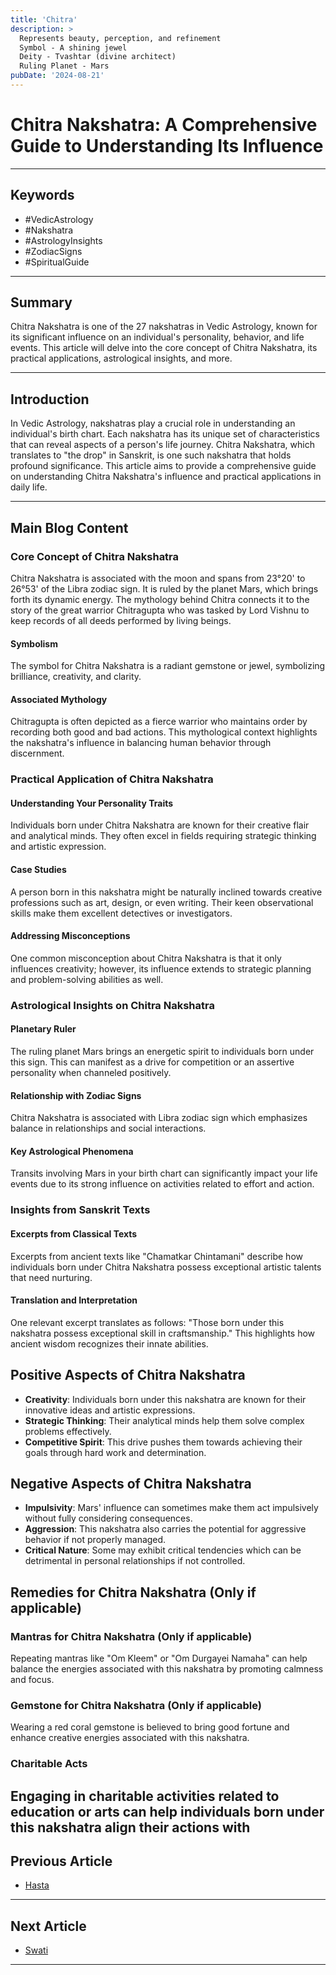 ```yaml
---
title: 'Chitra'
description: >
  Represents beauty, perception, and refinement
  Symbol - A shining jewel
  Deity - Tvashtar (divine architect)
  Ruling Planet - Mars
pubDate: '2024-08-21'
---
```


# Chitra Nakshatra: A Comprehensive Guide to Understanding Its Influence

---

## Keywords
- #VedicAstrology
- #Nakshatra
- #AstrologyInsights
- #ZodiacSigns
- #SpiritualGuide

---

## Summary
Chitra Nakshatra is one of the 27 nakshatras in Vedic Astrology, known for its significant influence on an individual's personality, behavior, and life events. This article will delve into the core concept of Chitra Nakshatra, its practical applications, astrological insights, and more.

---

## Introduction
In Vedic Astrology, nakshatras play a crucial role in understanding an individual's birth chart. Each nakshatra has its unique set of characteristics that can reveal aspects of a person's life journey. Chitra Nakshatra, which translates to "the drop" in Sanskrit, is one such nakshatra that holds profound significance. This article aims to provide a comprehensive guide on understanding Chitra Nakshatra's influence and practical applications in daily life.

---

## Main Blog Content

### Core Concept of Chitra Nakshatra
Chitra Nakshatra is associated with the moon and spans from 23°20' to 26°53' of the Libra zodiac sign. It is ruled by the planet Mars, which brings forth its dynamic energy. The mythology behind Chitra connects it to the story of the great warrior Chitragupta who was tasked by Lord Vishnu to keep records of all deeds performed by living beings.

#### Symbolism
The symbol for Chitra Nakshatra is a radiant gemstone or jewel, symbolizing brilliance, creativity, and clarity.

#### Associated Mythology
Chitragupta is often depicted as a fierce warrior who maintains order by recording both good and bad actions. This mythological context highlights the nakshatra's influence in balancing human behavior through discernment.

### Practical Application of Chitra Nakshatra

#### Understanding Your Personality Traits
Individuals born under Chitra Nakshatra are known for their creative flair and analytical minds. They often excel in fields requiring strategic thinking and artistic expression.

#### Case Studies
A person born in this nakshatra might be naturally inclined towards creative professions such as art, design, or even writing. Their keen observational skills make them excellent detectives or investigators.

#### Addressing Misconceptions
One common misconception about Chitra Nakshatra is that it only influences creativity; however, its influence extends to strategic planning and problem-solving abilities as well.

### Astrological Insights on Chitra Nakshatra

#### Planetary Ruler
The ruling planet Mars brings an energetic spirit to individuals born under this sign. This can manifest as a drive for competition or an assertive personality when channeled positively.

#### Relationship with Zodiac Signs
Chitra Nakshatra is associated with Libra zodiac sign which emphasizes balance in relationships and social interactions.

#### Key Astrological Phenomena
Transits involving Mars in your birth chart can significantly impact your life events due to its strong influence on activities related to effort and action.

### Insights from Sanskrit Texts

#### Excerpts from Classical Texts
Excerpts from ancient texts like "Chamatkar Chintamani" describe how individuals born under Chitra Nakshatra possess exceptional artistic talents that need nurturing.

#### Translation and Interpretation
One relevant excerpt translates as follows: "Those born under this nakshatra possess exceptional skill in craftsmanship." This highlights how ancient wisdom recognizes their innate abilities.

## Positive Aspects of Chitra Nakshatra

- **Creativity**: Individuals born under this nakshatra are known for their innovative ideas and artistic expressions.
- **Strategic Thinking**: Their analytical minds help them solve complex problems effectively.
- **Competitive Spirit**: This drive pushes them towards achieving their goals through hard work and determination.

## Negative Aspects of Chitra Nakshatra

- **Impulsivity**: Mars' influence can sometimes make them act impulsively without fully considering consequences.
- **Aggression**: This nakshatra also carries the potential for aggressive behavior if not properly managed.
- **Critical Nature**: Some may exhibit critical tendencies which can be detrimental in personal relationships if not controlled.

## Remedies for Chitra Nakshatra (Only if applicable)

### Mantras for Chitra Nakshatra (Only if applicable)
Repeating mantras like "Om Kleem" or "Om Durgayei Namaha" can help balance the energies associated with this nakshatra by promoting calmness and focus.

### Gemstone for Chitra Nakshatra (Only if applicable)
Wearing a red coral gemstone is believed to bring good fortune and enhance creative energies associated with this nakshatra.

### Charitable Acts
Engaging in charitable activities related to education or arts can help individuals born under this nakshatra align their actions with
---

## Previous Article
- [Hasta](/blogs-md/05_Nakshatra/0513_Hasta.mdx)

---

## Next Article
- [Swati](/blogs-md/05_Nakshatra/0515_Swati.mdx)

---
